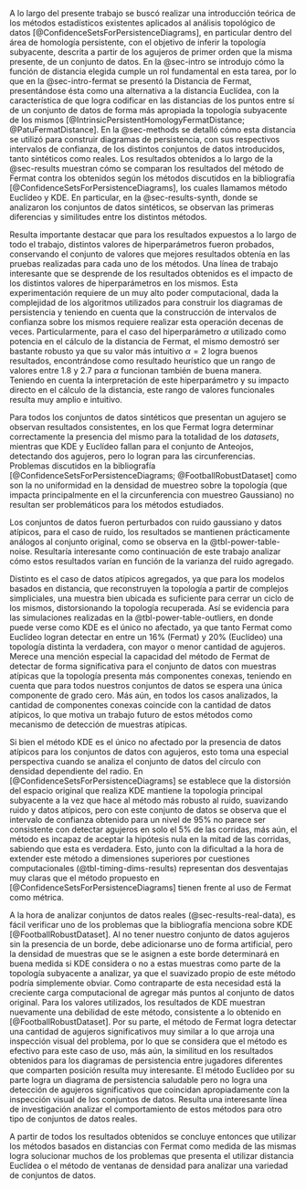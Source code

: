 

A lo largo del presente trabajo se buscó realizar una introducción teórica de los métodos estadísticos existentes aplicados al análisis topológico de datos [@ConfidenceSetsForPersistenceDiagrams], en particular dentro del área de homología persistente, con el objetivo de inferir la topología subyacente, descrita a partir de los agujeros de primer orden que la misma presente, de un conjunto de datos. En la @sec-intro se introdujo cómo la función de distancia elegida cumple un rol fundamental en esta tarea, por lo que en la @sec-intro-fermat se presentó la Distancia de Fermat, presentándose ésta como una alternativa a la distancia Euclídea, con la característica de que logra codificar en las distancias de los puntos entre sí de un conjunto de datos de forma más apropiada la topología subyacente de los mismos [@IntrinsicPersistentHomologyFermatDistance; @PatuFermatDistance].
En la @sec-methods se detalló cómo esta distancia se utilizó para construir diagramas de persistencia, con sus respectivos intervalos de confianza, de los distintos conjuntos de datos introducidos, tanto sintéticos como reales. Los resultados obtenidos a lo largo de la @sec-results muestran cómo se comparan los resultados del método de Fermat contra los obtenidos según los métodos discutidos en la bibliografía [@ConfidenceSetsForPersistenceDiagrams], los cuales llamamos método Euclídeo y KDE.
En particular, en la @sec-results-synth, donde se analizaron los conjuntos de datos sintéticos, se observan las primeras diferencias y similitudes entre los distintos métodos.

Resulta importante destacar que para los resultados expuestos a lo largo de todo el trabajo, distintos valores de hiperparámetros fueron probados, conservando el conjunto de valores que mejores resultados obtenía en las pruebas realizadas para cada uno de los métodos. Una línea de trabajo interesante que se desprende de los resultados obtenidos es el impacto de los distintos valores de hiperparámetros en los mismos. Esta experimentación requiere de un muy alto poder computacional, dada la complejidad de los algoritmos utilizados para construir los diagramas de persistencia y teniendo en cuenta que la construcción de intervalos de confianza sobre los mismos requiere realizar esta operación decenas de veces. Particularmente, para el caso del  hiperparámetro $\alpha$ utilizado como potencia en el cálculo de la distancia de Fermat, el mismo demostró ser bastante robusto ya que su valor más intuitivo $\alpha = 2$ logra buenos resultados, encontrándose como resultado heurístico que un rango de valores entre $1.8$ y $2.7$ para $\alpha$ funcionan también de buena manera. Teniendo en cuenta la interpretación de este hiperparámetro y su impacto directo en el cálculo de la distancia, este rango de valores funcionales resulta muy amplio e intuitivo.

Para todos los conjuntos de datos sintéticos que presentan un agujero se observan resultados consistentes, en los que Fermat logra determinar correctamente la presencia del mismo para la totalidad de los *datasets*, mientras que KDE y Euclídeo fallan para el conjunto de Anteojos, detectando dos agujeros, pero lo logran para las circunferencias. Problemas discutidos en la bibliografía [@ConfidenceSetsForPersistenceDiagrams; @FootballRobustDataset] como son la no uniformidad en la densidad de muestreo sobre la topología (que impacta principalmente en el la circunferencia con muestreo Gaussiano) no resultan ser problemáticos para los métodos estudiados.

Los conjuntos de datos fueron perturbados con ruido gaussiano y datos atípicos, para el caso de ruido, los resultados se mantienen prácticamente análogos al conjunto original, como se observa en la @tbl-power-table-noise. Resultaría interesante como continuación de este trabajo analizar cómo estos resultados varían en función de la varianza del ruido agregado.

Distinto es el caso de datos atípicos agregados, ya que para los modelos basados en distancia, que reconstruyen la topología a partir de complejos simpliciales, una muestra bien ubicada es suficiente para cerrar un ciclo de los mismos, distorsionando la topología recuperada. Así se evidencia para las simulaciones realizadas en la @tbl-power-table-outliers, en donde puede verse como KDE es el único no afectado, ya que tanto Fermat como Euclídeo logran detectar en entre un 16% (Fermat) y 20% (Euclídeo) una topología distinta la verdadera, con mayor o menor cantidad de agujeros. Merece una mención especial la capacidad del método de Fermat de detectar de forma significativa para el conjunto de datos con muestras atípicas que la topología presenta más componentes conexas, teniendo en cuenta que para todos nuestros conjuntos de datos se espera una única componente de grado cero. Más aún, en todos los casos analizados, la cantidad de componentes conexas coincide con la cantidad de datos atípicos, lo que motiva un trabajo futuro de estos métodos como mecanismo de detección de muestras atípicas.

Si bien el método KDE es el único no afectado por la presencia de datos atípicos para los conjuntos de datos con agujeros, esto toma una especial perspectiva cuando se analiza el conjunto de datos del círculo con densidad dependiente del radio. En [@ConfidenceSetsForPersistenceDiagrams] se establece que la distorsión del espacio original que realiza KDE mantiene la topología principal subyacente a la vez que hace al método más robusto al ruido, suavizando ruido y datos atípicos, pero con este conjunto de datos se observa que el intervalo de confianza obtenido para un nivel de 95% no parece ser consistente con detectar agujeros en solo el 5% de las corridas, más aún, el método es incapaz de aceptar la hipótesis nula en la mitad de las corridas, sabiendo que esta es verdadera. Esto, junto con la dificultad a la hora de extender este método a dimensiones superiores por cuestiones computacionales (@tbl-timing-dims-results) representan dos desventajas muy claras que el método propuesto en [@ConfidenceSetsForPersistenceDiagrams] tienen frente al uso de Fermat como métrica.

A la hora de analizar conjuntos de datos reales (@sec-results-real-data), es fácil verificar uno de los problemas que la bibliografía menciona sobre KDE [@FootballRobustDataset]. Al no tener nuestro conjunto de datos agujeros sin la presencia de un borde, debe adicionarse uno de forma artificial, pero la densidad de muestras que se le asignen a este borde determinará en buena medida si KDE considera o no a estas muestras como parte de la topología subyacente a analizar, ya que el suavizado propio de este método podría simplemente obviar. Como contraparte de esta necesidad está la creciente carga computacional de agregar más puntos al conjunto de datos original. Para los valores utilizados, los resultados de KDE muestran nuevamente una debilidad de este método, consistente a lo obtenido en [@FootballRobustDataset]. Por su parte, el método de Fermat logra detectar una cantidad de agujeros significativos muy similar a lo que arroja una inspección visual del problema, por lo que se considera que el método es efectivo para este caso de uso, más aún, la similitud en los resultados obtenidos para los diagramas de persistencia entre jugadores diferentes que comparten posición resulta muy interesante. El método Euclídeo por su parte logra un diagrama de persistencia saludable pero no logra una detección de agujeros significativos que coincidan apropiadamente con la inspección visual de los conjuntos de datos.
Resulta una interesante línea de investigación analizar el comportamiento de estos métodos para otro tipo de conjuntos de datos reales.

A partir de todos los resultados obtenidos se concluye entonces que utilizar los métodos basados en distancias con Fermat como medida de las mismas logra solucionar muchos de los problemas que presenta el utilizar distancia Euclídea o el método de ventanas de densidad para analizar una variedad de conjuntos de datos.
